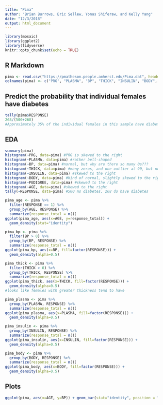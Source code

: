 ```yaml
---
title: "Pima"
author: "Brian Burrows, Eric Sellew, Yonas Shiferaw, and Kelly Yang"
date: "12/3/2018"
output: html_document
---
```


```r
library(mosaic)
library(ggplot2)
library(tidyverse)
knitr::opts_chunk$set(echo = TRUE)
```

## R Markdown


```r
pima <- read.csv("https://pmatheson.people.amherst.edu/Pima.dat", header=FALSE)
colnames(pima) <- c("PRG", "PLASMA", "BP", "THICK", "INSULIN", "BODY", "PEDIGREE", "AGE", "RESPONSE")
```

## Predict the probability that individual females have diabetes

```r
tally(pima$RESPONSE)
268/(500+268)
#Approximately 35% of the individual females in this sample have diabetes 
```

## EDA

```r
summary(pima)
histogram(~PRG, data=pima) #PRG is skewed to the right
histogram(~PLASMA, data=pima) #rather bell-shaped
histogram(~BP, data=pima) #normal, but why are there so many 0s???
histogram(~THICK, data=pima) #many zeros, and one outlier at 99, but normal otherwise
histogram(~INSULIN, data=pima) #skewed to the right
histogram(~BODY, data=pima) #kind of normal, slightly skewed to the right, many zeros
histogram(~PEDIGREE, data=pima) #skewed to the right
histogram(~AGE, data=pima) #skewed to the right
tally(~RESPONSE, data=pima) #500 no diabetes, 268 do have diabetes
```

```r
pima_age <- pima %>%
  filter(RESPONSE == 1) %>%
  group_by(AGE, RESPONSE) %>%
  summarize(response_total = n())
ggplot(pima_age, aes(x=AGE, y=response_total)) +
  geom_density(stat="identity")
```

```r
pima_bp <- pima %>%
  filter(BP > 0) %>%
  group_by(BP, RESPONSE) %>%
  summarize(response_total = n())
ggplot(pima_bp, aes(x=BP, fill=factor(RESPONSE))) +
  geom_density(alpha=0.5)
```


```r
pima_thick <- pima %>%
  filter(THICK > 0) %>%
  group_by(THICK, RESPONSE) %>%
  summarize(response_total = n())
ggplot(pima_thick, aes(x=THICK, fill=factor(RESPONSE))) +
  geom_density(alpha=0.5)
#looks like females with greater thickness tend to have 
```

```r
pima_plasma <- pima %>%
  group_by(PLASMA, RESPONSE) %>%
  summarize(response_total = n())
ggplot(pima_plasma, aes(x=PLASMA, fill=factor(RESPONSE))) +
  geom_density(alpha=0.5)
```

```r
pima_insulin <- pima %>%
  group_by(INSULIN, RESPONSE) %>%
  summarize(response_total = n())
ggplot(pima_insulin, aes(x=INSULIN, fill=factor(RESPONSE))) +
  geom_density(alpha=0.5)
```


```r
pima_body <- pima %>%
  group_by(BODY, RESPONSE) %>%
  summarize(response_total = n())
ggplot(pima_body, aes(x=BODY, fill=factor(RESPONSE))) +
  geom_density(alpha=0.5)
```


## Plots

```r
ggplot(pima, aes(x=AGE, y=BP)) + geom_bar(stat="identity", position = "dodge")
```


